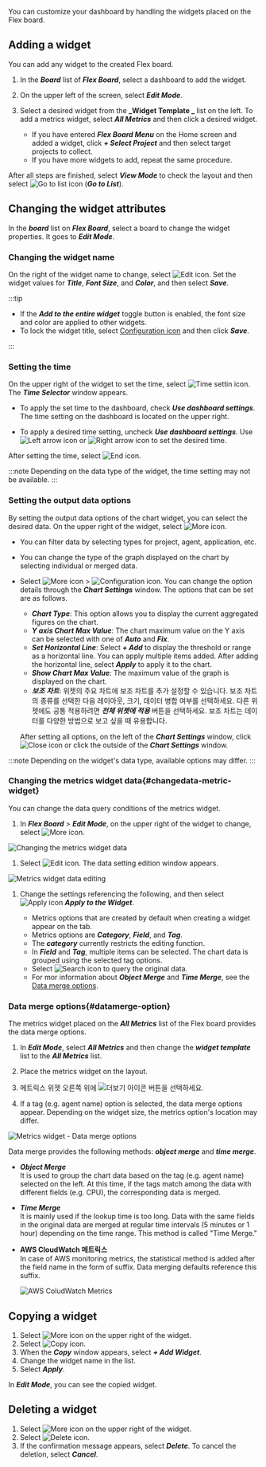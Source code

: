 You can customize your dashboard by handling the widgets placed on the Flex board.

## Adding a widget

You can add any widget to the created Flex board.

1.  In the **_Board_** list of **_Flex Board_**, select a dashboard to add the widget.

2.  On the upper left of the screen, select **_Edit Mode_**.

3.  Select a desired widget from the **_Widget Template _** list on the left. To add a metrics widget, select **_All Metrics_** and then click a desired widget.

    -   If you have entered **_Flex Board Menu_** on the Home screen and added a widget, click **_+ Select Project_** and then select target projects to collect.
    -   If you have more widgets to add, repeat the same procedure.

After all steps are finished, select **_View Mode_** to check the layout and then select ![Go to list icon](/img/ico-exit.svg) (**_Go to List_**).

## Changing the widget attributes

In the **_board_** list on **_Flex Board_**, select a board to change the widget properties. It goes to **_Edit Mode_**.

### Changing the widget name

On the right of the widget name to change, select ![Edit icon](/img/ico-edit.svg). Set the widget values for **_Title_**, **_Font Size_**, and **_Color_**, and then select **_Save_**.

:::tip

-   If the **_Add to the entire widget_** toggle button is enabled, the font size and color are applied to other widgets.
-   To lock the widget title, select [Configuration icon](/img/ico-invisible.svg) and then click **_Save_**.

:::

### Setting the time

On the upper right of the widget to set the time, select ![Time settin icon](/img/ico-time-set.svg). The **_Time Selector_** window appears.

-   To apply the set time to the dashboard, check **_Use dashboard settings_**. The time setting on the dashboard is located on the upper right.

-   To apply a desired time setting, uncheck **_Use dashboard settings_**. Use ![Left arrow icon](/img/left-arrow.svg) or ![Right arrow icon](/img/right-arrow.svg) to set the desired time.

After setting the time, select ![End icon](/img/ico-close.svg).

:::note
Depending on the data type of the widget, the time setting may not be available.
:::

### Setting the output data options

By setting the output data options of the chart widget, you can select the desired data. On the upper right of the widget, select ![More icon](/img/ico-more.svg).

-   You can filter data by selecting types for project, agent, application, etc.

-   You can change the type of the graph displayed on the chart by selecting individual or merged data.

-   Select ![More icon](/img/ico-more.svg) > ![Configuration icon](/img/ico-setting.svg). You can change the option details through the **_Chart Settings_** window. The options that can be set are as follows.

    -   **_Chart Type_**: This option allows you to display the current aggregated figures on the chart.
    -   **_Y axis Chart Max Value_**: The chart maximum value on the Y axis can be selected with one of **_Auto_** and **_Fix_**.
    -   **_Set Horizontal Line_**: Select **_+ Add_** to display the threshold or range as a horizontal line. You can apply multiple items added. After adding the horizontal line, select **_Apply_** to apply it to the chart.
    -   **_Show Chart Max Value_**: The maximum value of the graph is displayed on the chart.
    -   **_보조 차트_**: 위젯의 주요 차트에 보조 차트를 추가 설정할 수 있습니다. 보조 차트의 종류를 선택한 다음 레이아웃, 크기, 데이터 병합 여부를 선택하세요. 다른 위젯에도 공통 적용하려면 **_전체 위젯에 적용_** 버튼을 선택하세요. 보조 차트는 데이터를 다양한 방법으로 보고 싶을 때 유용합니다.

    After setting all options, on the left of the **_Chart Settings_** window, click ![Close icon](/img/ico-close.svg) or click the outside of the **_Chart Settings_** window.

:::note
Depending on the widget's data type, available options may differ.
:::

### Changing the metrics widget data{#changedata-metric-widget}

You can change the data query conditions of the metrics widget. 

1.  In **_Flex Board_** > **_Edit Mode_**, on the upper right of the widget to change, select ![More icon](/img/ico-more.svg).

  ![Changing the metrics widget data](/img/metric-widget-data.png)

1.  Select ![Edit icon](/img/ico-edit-metric.svg). The data setting edition window appears.

  ![Metrics widget data editing](/img/metric-edit-window.png)

1.  Change the settings referencing the following, and then select ![Apply icon](/img/left-arrow.svg) **_Apply to the Widget_**.

    -   Metrics options that are created by default when creating a widget appear on the tab.
    -   Metrics options are **_Category_**, **_Field_**, and **_Tag_**.
    -   The **_category_** currently restricts the editing function.
    -   In **_Field_** and **_Tag_**, multiple items can be selected. The chart data is grouped using the selected tag options.
    -   Select ![Search icon](/img/ico-btn-search.png) to query the original data.
    -   For mor information about **_Object Merge_** and **_Time Merge_**, see the [Data merge options](#datamerge-option).  

### Data merge options{#datamerge-option}

The metrics widget placed on the **_All Metrics_** list of the Flex board provides the data merge options.

1.  In **_Edit Mode_**, select **_All Metrics_** and then change the **_widget template_** list to the **_All Metrics_** list.

2.  Place the metrics widget on the layout.

3.  메트릭스 위젯 오른쪽 위에 ![더보기 아이콘](/img/ico-more.svg) 버튼을 선택하세요.

4.  If a tag (e.g. agent name) option is selected, the data merge options appear. Depending on the widget size, the metrics option's location may differ.

![Metrics widget - Data merge options](/img/flexboard-datamerge.png)

Data merge provides the following methods: **_object merge_** and **_time merge_**.

-   **_Object Merge_**<br/>
    It is used to group the chart data based on the tag (e.g. agent name) selected on the left. At this time, if the tags match among the data with different fields (e.g. CPU), the corresponding data is merged.

-   **_Time Merge_**<br/>
    It is mainly used if the lookup time is too long. Data with the same fields in the original data are merged at regular time intervals (5 minutes or 1 hour) depending on the time range. This method is called "Time Merge."

-   **AWS CloudWatch 메트릭스**<br/>
    In case of AWS monitoring metrics, the statistical method is added after the field name in the form of suffix. Data merging defaults reference this suffix.

    ![AWS ColudWatch Metrics](/img/blog_12.png)

## Copying a widget

1.  Select ![More icon](/img/ico-more.svg) on the upper right of the widget. 
2.  Select ![Copy icon](/img/ico-copy.svg).
3.  When the **_Copy_** window appears, select **_+ Add Widget_**.
4.  Change the widget name in the list.
5.  Select **_Apply_**.

In **_Edit Mode_**, you can see the copied widget.

## Deleting a widget

1.  Select ![More icon](/img/ico-more.svg) on the upper right of the widget. 
2.  Select ![Delete icon](/img/ico-remove.svg).
3.  If the confirmation message appears, select **_Delete_**. To cancel the deletion, select **_Cancel_**.
